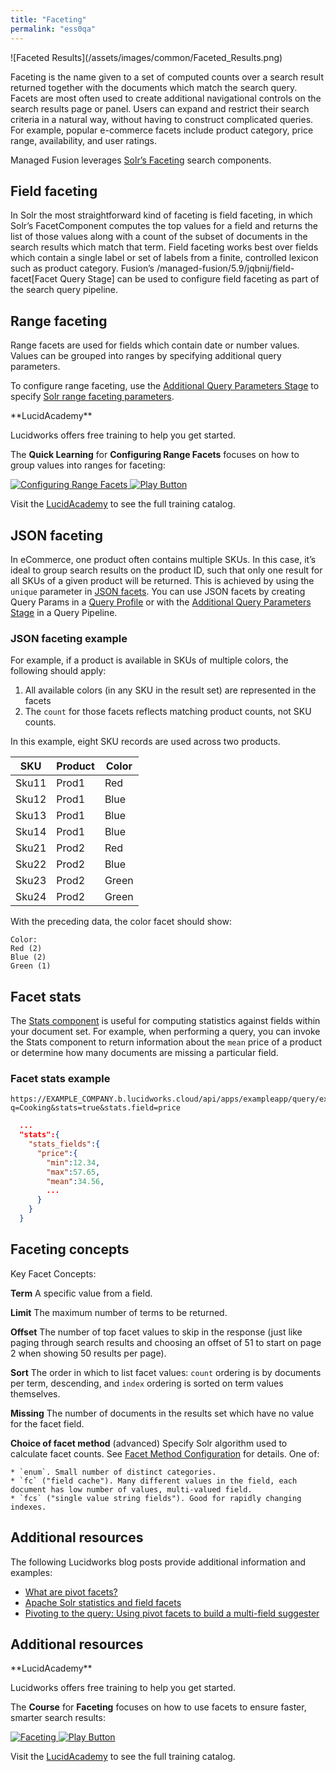 ```yaml
---
title: "Faceting"
permalink: "ess0qa"
---
```


<Frame>![Faceted Results](/assets/images/common/Faceted_Results.png)</Frame>

Faceting is the name given to a set of computed counts over a search result returned together with the documents which match the search query.
Facets are most often used to create additional navigational controls on the search results page or panel. Users can expand and restrict their search criteria in a natural way, without having to construct complicated queries.
For example, popular e-commerce facets include product category, price range, availability, and user ratings.

Managed Fusion leverages [Solr’s Faceting](https://cwiki.apache.org/confluence/display/solr/Faceting) search components.

## Field faceting

In Solr the most straightforward kind of faceting is field faceting, in which Solr’s FacetComponent computes the top values for a field and returns the list of those values along with a count of the subset of documents in the search results which match that term. Field faceting works best over fields which contain a single label or set of labels from a finite, controlled lexicon such as product category. Fusion’s /managed-fusion/5.9/jqbnij/field-facet[Facet Query Stage] can be used to configure field faceting as part of the search query pipeline.

## Range faceting

Range facets are used for fields which contain date or number values. Values can be grouped into ranges by specifying additional query parameters.

To configure range faceting, use the [Additional Query Parameters Stage](/managed-fusion/5.9/8eo8x3/additional-query-parameters-stage) to specify [Solr range faceting parameters](https://cwiki.apache.org/confluence/display/solr/Faceting#Faceting-RangeFaceting).

<Note>
**LucidAcademy**

Lucidworks offers free training to help you get started.

The **Quick Learning** for **Configuring Range Facets** focuses on how to group values into ranges for faceting:

<Frame>
  <a href="https://academy.lucidworks.com/configuring-range-facets" target="_blank">
    <div class="note-image-wrapper">
      <img noZoom src="/assets/images/training-covers/range-facets.png" alt="Configuring Range Facets" class="note-image" />
      <img noZoom src="/images/play-btn.svg" alt="Play Button" class="note-image-overlay" />
    </div>
  </a>
</Frame>


Visit the [LucidAcademy](https://academy.lucidworks.com) to see the full training catalog.

</Note>

## JSON faceting

In eCommerce, one product often contains multiple SKUs. In this case, it’s ideal to group search results on the product ID, such that only one result for all SKUs of a given product will be returned. This is achieved by using the `unique` parameter in [JSON facets](https://solr.apache.org/guide/solr/latest/query-guide/json-facet-api.html). You can use JSON facets by creating Query Params in a [Query Profile](/how-to/ozi8ko/create-a-query-profile) or with the [Additional Query Parameters Stage](/managed-fusion/5.9/8eo8x3/additional-query-parameters) in a Query Pipeline.

### JSON faceting example

For example, if a product is available in SKUs of multiple colors, the following should apply:

1. All available colors (in any SKU in the result set) are represented in the facets
2. The `count` for those facets reflects matching product counts, not SKU counts.

In this example, eight SKU records are used across two products.

| SKU | Product | Color |
| --- | --- | --- |
| Sku11 | Prod1 | Red |
| Sku12 | Prod1 | Blue |
| Sku13 | Prod1 | Blue |
| Sku14 | Prod1 | Blue |
| Sku21 | Prod2 | Red |
| Sku22 | Prod2 | Blue |
| Sku23 | Prod2 | Green |
| Sku24 | Prod2 | Green |

With the preceding data, the color facet should show:

```
Color:
Red (2)
Blue (2)
Green (1)
```

## Facet stats

The [Stats component](https://solr.apache.org/guide/solr/latest/query-guide/stats-component.html) is useful for computing statistics against fields within your document set. For example, when performing a query, you can invoke the Stats component to return information about the `mean` price of a product or determine how many documents are missing a particular field.

### Facet stats example

```
https://EXAMPLE_COMPANY.b.lucidworks.cloud/api/apps/exampleapp/query/examplepipeline/select?q=Cooking&stats=true&stats.field=price
```

```json
  ...
  "stats":{
    "stats_fields":{
      "price":{
        "min":12.34,
        "max":57.65,
        "mean":34.56,
        ...
      }
    }
  }
```

## Faceting concepts

Key Facet Concepts:

**Term**
    A specific value from a field.

**Limit**
    The maximum number of terms to be returned.

**Offset**
    The number of top facet values to skip in the response (just like paging through search results and choosing an offset of 51 to start on page 2 when showing 50 results per page).

**Sort**
    The order in which to list facet values: `count` ordering is by documents per term, descending, and `index` ordering is sorted on term values themselves.

**Missing**
    The number of documents in the results set which have no value for the facet field.

**Choice of facet method**
    (advanced) Specify Solr algorithm used to calculate facet counts. See [Facet Method Configuration](https://cwiki.apache.org/confluence/display/solr/Faceting#Faceting-Thefacet.methodParameter) for details.
    One of:

    * `enum`. Small number of distinct categories.
    * `fc` ("field cache"). Many different values in the field, each document has low number of values, multi-valued field.
    * `fcs` ("single value string fields"). Good for rapidly changing indexes.

## Additional resources

The following Lucidworks blog posts provide additional information and examples:

* [What are pivot facets?](https://lucidworks.com/post/pivot-facets-inside-and-out/)
* [Apache Solr statistics and field facets](https://lucidworks.com/post/apache-solr-statistics/)
* [Pivoting to the query: Using pivot facets to build a multi-field suggester](https://lucidworks.com/post/pivoting-to-the-query-using-pivot-facets-to-build-a-multi-field-suggester/)

## Additional resources

<Note>
**LucidAcademy**

Lucidworks offers free training to help you get started.

The **Course** for **Faceting** focuses on how to use facets to ensure faster, smarter search results:

<Frame>
  <a href="https://academy.lucidworks.com/faceting-course" target="_blank">
    <div class="note-image-wrapper">
      <img noZoom src="/assets/images/training-covers/faceting-course.jpeg" alt="Faceting" class="note-image" />
      <img noZoom src="/images/play-btn.svg" alt="Play Button" class="note-image-overlay" />
    </div>
  </a>
</Frame>


Visit the [LucidAcademy](https://academy.lucidworks.com) to see the full training catalog.

</Note>
